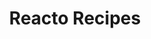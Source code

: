 ---
title: Reacto Recipes
description: This document contains various use-caes and how-to techniques of all the different reactos
slug: docs/recipes
---